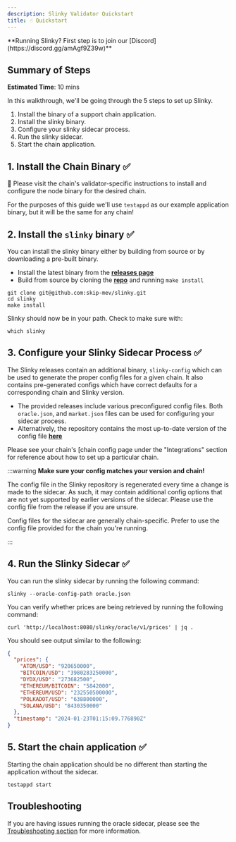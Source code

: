 ```yaml
---
description: Slinky Validator Quickstart
title: ☝️ Quickstart
---
```


<Note>
**Running Slinky? First step is to join our [Discord](https://discord.gg/amAgf9Z39w)**
</Note>

## Summary of Steps

**Estimated Time**: 10 mins

In this walkthrough, we'll be going through the 5 steps to set up Slinky.

1. Install the binary of a support chain application.
2. Install the slinky binary.
3. Configure your slinky sidecar process.
4. Run the slinky sidecar.
5. Start the chain application.

## 1. Install the Chain Binary ✅

**🚨** Please visit the chain's validator-specific instructions to install and configure the node binary for the desired chain.

For the purposes of this guide we'll use `testappd` as our example application binary, but it will be the same for any chain!

## 2. Install the `slinky` binary ✅

You can install the slinky binary either by building from source or by downloading a pre-built binary.

- Install the latest binary from the <b>[releases page](https://github.com/skip-mev/slinky/releases)</b>
- Build from source by cloning the <b>[repo](https://github.com/skip-mev/slinky)</b> and running `make install`

```shell
git clone git@github.com:skip-mev/slinky.git
cd slinky
make install
```

Slinky should now be in your path. Check to make sure with:

```shell
which slinky
```

## 3. Configure your Slinky Sidecar Process ✅

The Slinky releases contain an additional binary, `slinky-config` which can be used to generate the proper config files
for a given chain. It also contains pre-generated configs which have correct defaults for a corresponding chain and Slinky version.

- The provided releases include various preconfigured config files. Both `oracle.json`, and `market.json` files can be used for configuring your sidecar process.
- Alternatively, the repository contains the most up-to-date version of the config file <b>[here](https://github.com/skip-mev/slinky/blob/main/config/local/oracle.json)</b>

Please see your chain's [chain config page under the "Integrations" section for reference about how to set up a particular chain.

:::warning
<b>Make sure your config matches your version and chain!</b>

The config file in the Slinky repository is regenerated every time a change is made to the sidecar.
As such, it may contain additional config options that are not yet supported by earlier versions of the sidecar.
Please use the config file from the release if you are unsure.

Config files for the sidecar are generally chain-specific. Prefer to use the config file provided for the chain you're running.

:::

## 4. Run the Slinky Sidecar ✅

You can run the slinky sidecar by running the following command:

```shell
slinky --oracle-config-path oracle.json
```

You can verify whether prices are being retrieved by running the following command:

```shell
curl 'http://localhost:8080/slinky/oracle/v1/prices' | jq .
```

You should see output similar to the following:

```JSON
{
  "prices": {
    "ATOM/USD": "920650000",
    "BITCOIN/USD": "3980283250000",
    "DYDX/USD": "273682500",
    "ETHEREUM/BITCOIN": "5842000",
    "ETHEREUM/USD": "232550500000",
    "POLKADOT/USD": "638800000",
    "SOLANA/USD": "8430350000"
  },
  "timestamp": "2024-01-23T01:15:09.776890Z"
}
```

## 5. Start the chain application ✅

Starting the chain application should be no different than starting the application without the sidecar.

```shell
testappd start
```

## Troubleshooting

If you are having issues running the oracle sidecar, please see the [Troubleshooting section](validator/troubleshooting.mdx) for more information.
